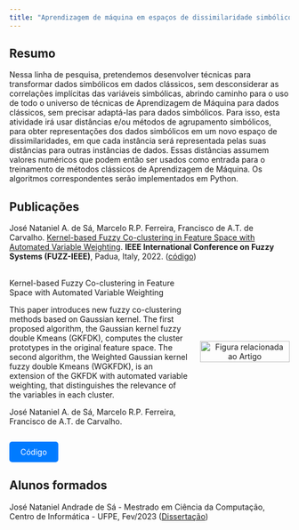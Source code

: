 ```yaml
---
title: "Aprendizagem de máquina em espaços de dissimilaridade simbólicos"
---
```


::: {style="text-align: justify"}
## Resumo
:::

Nessa linha de pesquisa, pretendemos desenvolver técnicas para transformar dados simbólicos em dados clássicos, sem desconsiderar as correlações implícitas das variáveis simbólicas, abrindo caminho para o uso de todo o universo de técnicas de Aprendizagem de Máquina para dados clássicos, sem precisar adaptá-las para dados simbólicos. Para isso, esta atividade irá usar distâncias e/ou métodos de agrupamento simbólicos, para obter representações dos dados simbólicos em um novo espaço de dissimilaridades, em que cada instância será representada pelas suas distâncias para outras instâncias de dados. Essas distâncias assumem valores numéricos que podem então ser usados como entrada para o treinamento de métodos clássicos de Aprendizagem de Máquina. Os algoritmos correspondentes serão implementados em Python.

::: {style="text-align: justify"}
## Publicações
:::

José Nataniel A. de Sá, Marcelo R.P. Ferreira, Francisco de A.T. de Carvalho. [Kernel-based Fuzzy Co-clustering in Feature Space with Automated Variable Weighting](https://ieeexplore.ieee.org/abstract/document/9882838). **IEEE International Conference on Fuzzy Systems (FUZZ-IEEE)**, Padua, Italy, 2022. ([código](https://github.com/Natandradesa/Kernel-Fuzzy-Co-clustering-in-Feature-Space))

::: {style="display: flex; align-items: center; gap: 20px;"}
::: {style="flex: 2;"}
<p style="font-weight: bold; font-size: 1.2em;">

<a href="https://ieeexplore.ieee.org/abstract/document/9882838" target="_blank" 
         style="color: inherit; text-decoration: none;"
         onmouseover="this.style.color='#007BFF'; this.style.textDecoration='underline';" 
         onmouseout="this.style.color='inherit'; this.style.textDecoration='none';"> Kernel-based Fuzzy Co-clustering in Feature Space with Automated Variable Weighting </a>

</p>

<p>This paper introduces new fuzzy co-clustering methods based on Gaussian kernel. The first proposed algorithm, the Gaussian kernel fuzzy double Kmeans (GKFDK), computes the cluster prototypes in the original feature space. The second algorithm, the Weighted Gaussian kernel fuzzy double Kmeans (WGKFDK), is an extension of the GKFDK with automated variable weighting, that distinguishes the relevance of the variables in each cluster.</p>

<p style="font-size: 0.9em; color: #555;">

José Nataniel A. de Sá, Marcelo R.P. Ferreira, Francisco de A.T. de Carvalho.

</p>
:::

::: {style="flex: 1; text-align: center;"}
<img src="images/paper_co_clustering.png" alt="Figura relacionada ao Artigo" style="width: 100%; max-width: 200px;"/>
:::
:::

<p style="text-align: left;">

<a href="https://github.com/Natandradesa/Kernel-Fuzzy-Co-clustering-in-Feature-Space" target="_blank" style="display: inline-block; padding: 10px 20px; background-color: #007BFF; color: white; text-decoration: none; border-radius: 5px;"> Código </a>

</p>

## Alunos formados

José Nataniel Andrade de Sá - Mestrado em Ciência da Computação, Centro de Informática - UFPE, Fev/2023 ([Dissertação](https://repositorio.ufpe.br/bitstream/123456789/49514/1/DISSERTAÇÃO%20José%20Nataniel%20Andrade%20de%20Sá.pdf))
